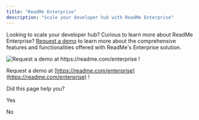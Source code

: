 ```yaml
---
title: "ReadMe Enterprise"
description: "Scale your developer hub with ReadMe Enterprise"
---
```

Looking to scale your developer hub? Curious to learn more about ReadMe Enterprise? [Request a demo](https://readme.com/enterprise)
 to learn more about the comprehensive features and functionalities offered with ReadMe's Enterprise solution.

![Request a demo at <https://readme.com/enterprise> !\
](https://files.readme.io/8cd5699-Screen_Shot_2022-06-28_at_12.34.43_PM.png)

Request a demo at [https://readme.com/enterprise](https://readme.com/enterprise)
 !

Did this page help you?

Yes

No